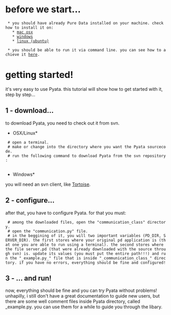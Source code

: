= before we start... =
  * you should have already Pure Data installed on your machine. check how to install it on: 
    * [http://en.flossmanuals.net/PureData/InstallingOSX mac osx]
    * [http://en.flossmanuals.net/PureData/InstallingWindows windows]
    * [http://en.flossmanuals.net/PureData/InstallingUbuntu linux (ubuntu)]
  
  * you should be able to run it via command line. you can see how to achieve it [http://en.flossmanuals.net/PureData/StartingPD here].


= getting started! =

it's very easy to use Pyata. this tutorial will show how to get started with it, step by step...

== 1 - download... ==
to download Pyata, you need to check out it from svn.

*OSX/Linux*

  # open a terminal.
  # make or change into the directory where you want the Pyata sourcecode.
  # run the following command to download Pyata from the svn repository:
      {{{svn checkout http://pyata.googlecode.com/svn/trunk/ pyata-read-only}}}

*Windows*

you will need an svn client, like [http://tortoisesvn.tigris.org/ Tortoise].

== 2 - configure... ==
after that, you have to configure Pyata. for that you must:
  # among the downloaded files, open the "communication_class" directory.
  # open the "communication.py" file.
  # in the beggining of it, you will two important variables (PD_DIR, SERVER_DIR). the first stores where your original pd application is (that one you are able to run using a terminal). the second stores where the file server.pd (that were already downloaded with the source through svn) is. update its values (you must put the entire path!!!) and run the "_example.py_" file that is inside "_communication_class_" directory. if you have no errors, everything should be fine and configured!

== 3 - ... and run! ==
now, everything should be fine and you can try Pyata without problems! 
unhapilly, i still don't have a great documentation to guide new users, but there are some well comment files inside Pyata directory, called _example.py. you can use them for a while to guide you through the libary.